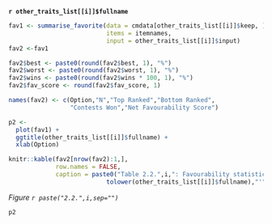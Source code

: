 
**`r other_traits_list[[i]]$fullname`**

```r

fav1 <- summarise_favorite(data = cmdata[other_traits_list[[i]]$keep, ],
                           items = itemnames,
                           input = other_traits_list[[i]]$input)
fav2 <-fav1

fav2$best <- paste0(round(fav2$best, 1), "%")
fav2$worst <- paste0(round(fav2$worst, 1), "%")
fav2$wins <- paste0(round(fav2$wins * 100, 1), "%")
fav2$fav_score <- round(fav2$fav_score, 1)

names(fav2) <- c(Option,"N","Top Ranked","Bottom Ranked",
                 "Contests Won","Net Favourability Score")

p2 <- 
  plot(fav1) +
  ggtitle(other_traits_list[[i]]$fullname) +
  xlab(Option)

```

```r
knitr::kable(fav2[nrow(fav2):1,],
             row.names = FALSE,
             caption = paste0("Table 2.2.",i,": Favourability statistics for '",
                           tolower(other_traits_list[[i]]$fullname),"'"))
```

*Figure `r paste("2.2.",i,sep="")`*
```r
p2
```



